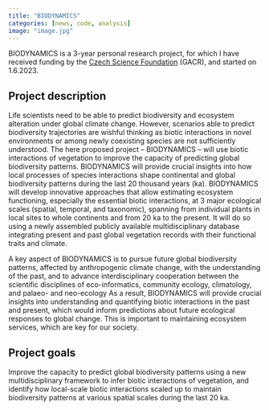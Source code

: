 ```yaml
---
title: "BIODYNAMICS"
categories: [news, code, analysis]
image: "image.jpg"
---
```


BIODYNAMICS is a 3-year personal research project, for which I have received funding by the [Czech Science Foundation](https://gacr.cz/en/) (GACR), and started on 1.6.2023.

## Project description
Life scientists need to be able to predict biodiversity and ecosystem alteration under global climate change. However, scenarios able to predict biodiversity trajectories are wishful thinking as biotic interactions in novel environments or among newly coexisting species are not sufficiently understood. The here proposed project – BIODYNAMICS – will use biotic interactions of vegetation to improve the capacity of predicting global biodiversity patterns. BIODYNAMICS will provide crucial insights into how local processes of species interactions shape continental and global biodiversity patterns during the last 20 thousand years (ka). BIODYNAMICS will develop innovative approaches that allow estimating ecosystem functioning, especially the essential biotic interactions, at 3 major ecological scales (spatial, temporal, and taxonomic), spanning from individual plants in local sites to whole continents and from 20 ka to the present. It will do so using a newly assembled publicly available multidisciplinary database integrating present and past global vegetation records with their functional traits and climate. 

A key aspect of BIODYNAMICS is to pursue future global biodiversity patterns, affected by anthropogenic climate change, with the understanding of the past, and to advance interdisciplinary cooperation between the scientific disciplines of eco-informatics, community ecology, climatology, and palaeo- and neo-ecology As a result, BIODYNAMICS will provide crucial insights into understanding and quantifying biotic interactions in the past and present, which would inform predictions about future ecological responses to global change. This is important to maintaining ecosystem services, which are key for our society.

## Project goals
Improve the capacity to predict global biodiversity patterns using a new multidisciplinary framework to infer biotic interactions of vegetation, and identify how local-scale biotic interactions scaled up to maintain biodiversity patterns at various spatial scales during the last 20 ka.